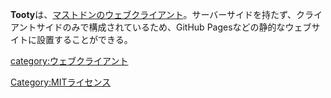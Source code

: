 {{Infobox software
| Name                = {{Ruby|Tooty|トゥーティー}}
| Developer           = [https://nicolas.perriault.net/ Nicolas Perriault]
| SourceCode          = https://github.com/n1k0/tooty
| Platform            = ウェブ
| ProgrammingLanguage = Elm
| Launch              = 2017年3月17日
| Kifu                = https://paypal.me/floofdog
| License             = MITライセンス
| Web                 = https://n1k0.github.io/tooty
}}'''Tooty'''は、[[Mastodon|マストドン]]のウェブクライアント。サーバーサイドを持たず、クライアントサイドのみで構成されているため、GitHub Pagesなどの静的なウェブサイトに設置することができる。

[[category:ウェブクライアント]]
[[Category:MITライセンス]]
{{DEFAULTSORT:tooty}}